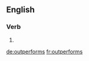 ==English==

===Verb===
{{head|en}}

# {{en-third-person singular of|outperform}}

[[de:outperforms]]
[[fr:outperforms]]